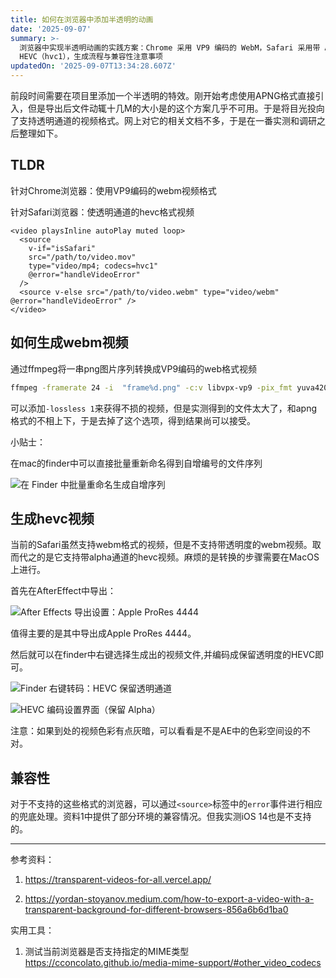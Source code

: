 ```yaml
---
title: 如何在浏览器中添加半透明的动画
date: '2025-09-07'
summary: >-
  浏览器中实现半透明动画的实践方案：Chrome 采用 VP9 编码的 WebM，Safari 采用带 Alpha 通道的
  HEVC（hvc1），生成流程与兼容性注意事项
updatedOn: '2025-09-07T13:34:28.607Z'
---
```


前段时间需要在项目里添加一个半透明的特效。刚开始考虑使用APNG格式直接引入，但是导出后文件动辄十几M的大小是的这个方案几乎不可用。于是将目光投向了支持透明通道的视频格式。网上对它的相关文档不多，于是在一番实测和调研之后整理如下。

## TLDR

针对Chrome浏览器：使用VP9编码的webm视频格式

针对Safari浏览器：使透明通道的hevc格式视频

```vue
<video playsInline autoPlay muted loop>
  <source
    v-if="isSafari"
    src="/path/to/video.mov"
    type="video/mp4; codecs=hvc1"
    @error="handleVideoError"
  />
  <source v-else src="/path/to/video.webm" type="video/webm" @error="handleVideoError" />
</video>
```

## 如何生成webm视频

通过ffmpeg将一串png图片序列转换成VP9编码的web格式视频

```bash
ffmpeg -framerate 24 -i  "frame%d.png" -c:v libvpx-vp9 -pix_fmt yuva420p "bg2.webm"
```

可以添加`-lossless 1`来获得不损的视频，但是实测得到的文件太大了，和apng格式的不相上下，于是去掉了这个选项，得到结果尚可以接受。

小贴士：

在mac的finder中可以直接批量重新命名得到自增编号的文件序列

![在 Finder 中批量重命名生成自增序列](/blog-images/finder-bulk-rename-numbering.png)

## 生成hevc视频

当前的Safari虽然支持webm格式的视频，但是不支持带透明度的webm视频。取而代之的是它支持带alpha通道的hevc视频。麻烦的是转换的步骤需要在MacOS上进行。

首先在AfterEffect中导出：

![After Effects 导出设置：Apple ProRes 4444](/blog-images/after-effects-export-prores-4444.png)

值得主要的是其中导出成Apple ProRes 4444。

然后就可以在finder中右键选择生成出的视频文件,并编码成保留透明度的HEVC即可。

![Finder 右键转码：HEVC 保留透明通道](/blog-images/finder-encode-hevc-with-alpha.png)

![HEVC 编码设置界面（保留 Alpha）](/blog-images/finder-encode-hevc-settings.png)

注意：如果到处的视频色彩有点灰暗，可以看看是不是AE中的色彩空间设的不对。

## 兼容性

对于不支持的这些格式的浏览器，可以通过`<source>`标签中的`error`事件进行相应的兜底处理。资料1中提供了部分环境的兼容情况。但我实测iOS 14也是不支持的。

---

参考资料：

1. https://transparent-videos-for-all.vercel.app/

2. https://yordan-stoyanov.medium.com/how-to-export-a-video-with-a-transparent-background-for-different-browsers-856a6b6d1ba0

实用工具：

1. 测试当前浏览器是否支持指定的MIME类型 https://cconcolato.github.io/media-mime-support/#other_video_codecs
